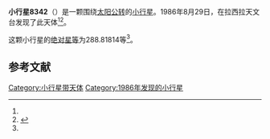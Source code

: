 {{Infobox planet
| bgcolour = #FFFFC0
| name = 8342
| symbol = 
| image = 
| caption = 
| discovery = yes
| discovery_ref = 
| discoverer = {{link-en|亨利·德波鸿诺|Henri Debehogne}}
| discovery_site = [[拉西拉天文台|拉西拉天文台]] 
| discovered = 1986年8月29日
| designations = yes
| mp_name = 
| named_after = 
| alt_names = 1986 QN3/ 1979 MB1 / 1981 AV2
| mp_category = [[主带小行星|主带小行星]]
| orbit_ref = <ref name="a">[http://ssd.jpl.nasa.gov/sbdb.cgi?sstr=8342 8342] {{Wayback|url=http://ssd.jpl.nasa.gov/sbdb.cgi?sstr=8342 |date=20210717064037 }}，小行星數據庫瀏覽器（JPL Small-Body Database Browser）－[[美国国家航空航天局|美国国家航空航天局]]喷气推进实验室</ref>
| epoch = 2456400.5 (2013年4月18日更新)
| aphelion = {{convert|2.5473978|AU|km|3|abbr=on|lk=out}}
| perihelion = {{convert|1.9052052|AU|km|3|abbr=on}}
| semimajor = {{convert|2.2263015|AU|km|3|abbr=on}}
| eccentricity = 0.1442286
| period = 1213.317331 [[日|日]]<br />3.32[[儒略年|儒略年]]
| avg_speed = 
| inclination = 3.12559
| asc_node = 82.95323
| mean_anomaly = 
| arg_peri = 288.81814
| satellites = 
| physical_characteristics = yes
| dimensions = 
| mass = 
| density = 
| surface_grav = 
| escape_velocity = 
| sidereal_day = 
| axial_tilt = 
| pole_ecliptic_lat = 
| pole_ecliptic_lon = 
| albedo = 
| temperatures= 
| temp_name1 = 
| mean_temp_1 = 
| max_temp_1 = 
| temp_name2 = 
| max_temp_2 = 
| spectral_type = 
| abs_magnitude = 288.81814
}}

'''小行星8342'''（{{lang-en|8342}}）是一颗围绕[[太阳|太阳]][[公转|公转]]的[[小行星|小行星]]。1986年8月29日，{{link-en|亨利·德波鸿诺|Henri Debehogne}}在拉西拉天文台发现了此天体<ref name="a" /><ref>{{cite news|title=小行星列表|url=http://cfa-www.harvard.edu/iau/lists/NumberedMPs.txt|accessdate=2013-07-08|newspaper=哈佛大学|archive-date=2008-05-17|archive-url=https://web.archive.org/web/20080517010638/http://cfa-www.harvard.edu/iau/lists/NumberedMPs.txt|dead-url=no}}</ref>。

这颗小行星的[[绝对星等|绝对星等]]为288.81814等<ref name="a" />。

==参考文献==
{{reflist}}
{{Minor Planet Number|[[小行星8341|小行星8341]]|[[小行星8343|小行星8343]]}}

{{小天体}}

[[Category:小行星带天体|Category:小行星带天体]]
[[Category:1986年发现的小行星|Category:1986年发现的小行星]]

{{asteroid-stub}}